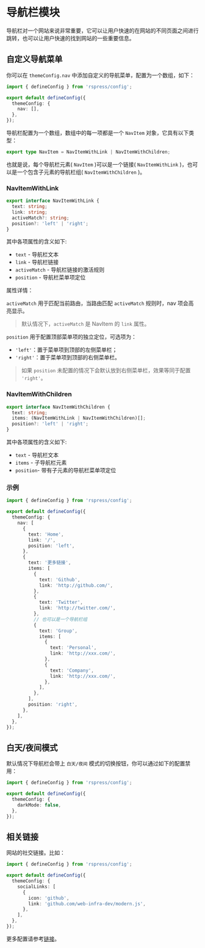 # 导航栏模块

导航栏对一个网站来说非常重要，它可以让用户快速的在网站的不同页面之间进行跳转，也可以让用户快速的找到网站的一些重要信息。

## 自定义导航菜单

你可以在 `themeConfig.nav` 中添加自定义的导航菜单，配置为一个数组，如下：

```ts title="rspress.config.ts"
import { defineConfig } from 'rspress/config';

export default defineConfig({
  themeConfig: {
    nav: [],
  },
});
```

导航栏配置为一个数组，数组中的每一项都是一个 `NavItem` 对象，它具有以下类型：

```ts
export type NavItem = NavItemWithLink | NavItemWithChildren;
```

也就是说，每个导航栏元素( `NavItem` )可以是一个链接( `NavItemWithLink` )，也可以是一个包含子元素的导航栏组( `NavItemWithChildren` )。

### NavItemWithLink

```ts
export interface NavItemWithLink {
  text: string;
  link: string;
  activeMatch?: string;
  position?: 'left' | 'right';
}
```

其中各项属性的含义如下:

- `text` - 导航栏文本
- `link` - 导航栏链接
- `activeMatch` - 导航栏链接的激活规则
- `position` - 导航栏菜单项定位

属性详情：

`activeMatch` 用于匹配当前路由，当路由匹配 `activeMatch` 规则时，nav 项会高亮显示。

> 默认情况下，`activeMatch` 是 NavItem 的 `link` 属性。

`position` 用于配置顶部菜单项的独立定位，可选项为：

- `'left'`：置于菜单项到顶部的左侧菜单栏；
- `'right'`：置于菜单项到顶部的右侧菜单栏。

> 如果 `position` 未配置的情况下会默认放到右侧菜单栏，效果等同于配置 `'right'`。

### NavItemWithChildren

```ts
export interface NavItemWithChildren {
  text: string;
  items: (NavItemWithLink | NavItemWithChildren)[];
  position?: 'left' | 'right';
}
```

其中各项属性的含义如下:

- `text` - 导航栏文本
- `items` - 子导航栏元素
- `position`- 带有子元素的导航栏菜单项定位

### 示例

```ts title="rspress.config.ts"
import { defineConfig } from 'rspress/config';

export default defineConfig({
  themeConfig: {
    nav: [
      {
        text: 'Home',
        link: '/',
        position: 'left',
      },
      {
        text: '更多链接',
        items: [
          {
            text: 'Github',
            link: 'http://github.com/',
          },
          {
            text: 'Twitter',
            link: 'http://twitter.com/',
          },
          // 也可以是一个导航栏组
          {
            text: 'Group',
            items: [
              {
                text: 'Personal',
                link: 'http://xxx.com/',
              },
              {
                text: 'Company',
                link: 'http://xxx.com/',
              },
            ],
          },
        ],
        position: 'right',
      },
    ],
  },
});
```

## 白天/夜间模式

默认情况下导航栏会带上 `白天/夜间` 模式的切换按钮，你可以通过如下的配置禁用：

```ts title="rspress.config.ts"
import { defineConfig } from 'rspress/config';

export default defineConfig({
  themeConfig: {
    darkMode: false,
  },
});
```

## 相关链接

网站的社交链接。比如：

```ts title="rspress.config.ts"
import { defineConfig } from 'rspress/config';

export default defineConfig({
  themeConfig: {
    socialLinks: [
      {
        icon: 'github',
        link: 'github.com/web-infra-dev/modern.js',
      },
    ],
  },
});
```

更多配置请参考[链接](/api/config/config-theme#sociallinks)。
